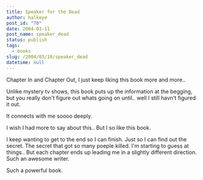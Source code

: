 ```yaml
---
title: Speaker for the Dead
author: halkeye
post_id: "70"
date: 2004-03-11
post_name: speaker_dead
status: publish
tags:
  - books
slug: /2004/03/10/speaker_dead
datetime: null
---
```


Chapter In and Chapter Out, I just keep liking this book more and more..

Unlike mystery tv shows, this book puts up the information at the begging, but you really don't figure out whats going on until.. well I still havn't figured it out.

It connects with me soooo deeply.

I wish I had more to say about this.. But I so like this book.

I keep wanting to get to the end so I can finish. Just so I can find out the secret. The secret that got so many poeple killed. I'm starting to guess at things.. But each chapter ends up leading me in a slightly different direction. Such an awesome writer.

Such a powerful book.